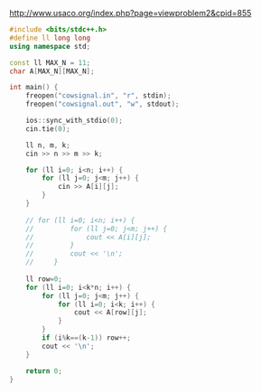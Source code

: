 http://www.usaco.org/index.php?page=viewproblem2&cpid=855
```cpp
#include <bits/stdc++.h>
#define ll long long
using namespace std;

const ll MAX_N = 11;
char A[MAX_N][MAX_N];

int main() {
    freopen("cowsignal.in", "r", stdin);
    freopen("cowsignal.out", "w", stdout);

    ios::sync_with_stdio(0);
    cin.tie(0);

    ll n, m, k;
    cin >> n >> m >> k;

    for (ll i=0; i<n; i++) {
        for (ll j=0; j<m; j++) {
            cin >> A[i][j];
        }
    }
    
    // for (ll i=0; i<n; i++) {
    //         for (ll j=0; j<m; j++) {
    //             cout << A[i][j];
    //         }
    //         cout << '\n';
    //     }
    
    ll row=0;
    for (ll i=0; i<k*n; i++) {
        for (ll j=0; j<m; j++) {
            for (ll i=0; i<k; i++) {
                cout << A[row][j];
            }
        }
        if (i%k==(k-1)) row++;
        cout << '\n';
    }

    return 0;
}
```
